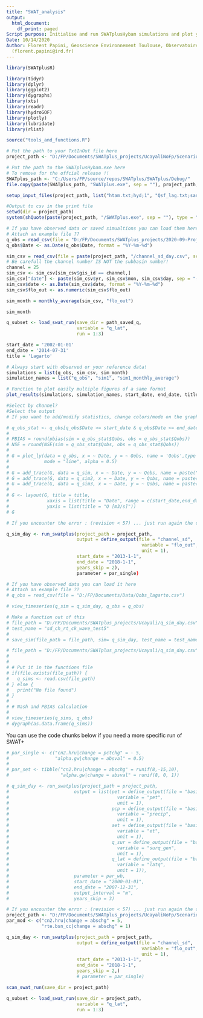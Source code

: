 ```yaml
---
title: "SWAT_analysis"
output:
  html_document:
    df_print: paged
Script purpose: Initialise and run SWATplusHybam simulations and plot your results
Date: 10/14/2020
Author: Florent Papini, Geoscience Environnement Toulouse, Observatoire Midi-Pyrénnées,
  (florent.papini@ird.fr)
---
```



```r
library(SWATplusR)

library(tidyr)
library(dplyr)
library(ggplot2)
library(dygraphs)
library(xts)
library(readr)
library(hydroGOF)
library(plotly)
library(lubridate)
library(rlist)

source("tools_and_functions.R")
```


```r
# Put the path to your TxtInOut file here
project_path <- "D:/FP/Documents/SWATplus_projects/UcayaliNoFp/Scenarios/Default/TxtInOut"

# Put the path to the SWATplusHybam.exe here
# To remove for the offcial release !!
SWATplus_path <- "C:/Users/FP/source/repos/SWATplus/SWATplus/Debug/"
file.copy(paste(SWATplus_path, "SWATplus.exe", sep = ""), project_path, overwrite = TRUE)

setup_input_files(project_path, list("htam.txt;hyd;1", "Qsf_lag.txt;sands;1"))
```


```r
#Output to csv in the print file
setwd(dir = project_path)
system(shQuote(paste(project_path, "/SWATplus.exe", sep = ""), type = "cmd"))
```



```r
# If you have observed data or saved simualtions you can load them here
# Attach an example file ??
q_obs = read_csv(file = "D:/FP/Documents/SWATplus_projects/2020-09-Projet_MDD/observations/Qobs_La_Pastora.csv")
q_obs$Date <- as.Date(q_obs$Date, format = "%Y-%m-%d")

sim_csv = read_csv(file = paste(project_path, "/channel_sd_day.csv", sep = ""), skip = 1)
# Be carefull the channel number IS NOT the subbasin number!
channel = 25
sim_csv <- sim_csv[sim_csv$gis_id == channel,]
sim_csv["date"] <- paste(sim_csv$yr, sim_csv$mon, sim_csv$day, sep = "-")
sim_csv$date <- as.Date(sim_csv$date, format = "%Y-%m-%d")
sim_csv$flo_out <- as.numeric(sim_csv$flo_out)

sim_month = monthly_average(sim_csv, "flo_out")

sim_month

```


```r
q_subset <- load_swat_run(save_dir = path_saved_q,
                          variable = "q_lat",
                          run = 1:3)
```



```r
start_date = '2002-01-01'
end_date = '2014-07-31'
title = 'Lagarto'

# Always start with observed or your reference data!
simulations = list(q_obs, sim_csv, sim_month)
simulation_names = list("q_obs", "sim1", "sim1_monthly_average")

# Function to plot easily multiple figures of a same format
plot_results(simulations, simulation_names, start_date, end_date, title)

#Select by channel? 
#Select the output
# If you want to add/modify statistics, change colors/mode on the graph, you can do it in the functions file or on the step by step example below
```



















```r
# q_obs_stat <- q_obs[q_obs$Date >= start_date & q_obs$Date <= end_date,]
# 
# PBIAS = round(pbias(sim = q_obs_stat$Qobs, obs = q_obs_stat$Qobs))
# NSE = round(NSE(sim = q_obs_stat$Qobs, obs = q_obs_stat$Qobs))
# 
# G = plot_ly(data = q_obs, x = ~ Date, y = ~ Qobs, name = 'Qobs',type = 'scatter',
#             mode = "line", alpha = 0.5)
# 
# G = add_trace(G, data = q_sim, x = ~ Date, y = ~ Qobs, name = paste("Qobs PBIAS:",PBIAS,", NSE:", NSE, ""))
# G = add_trace(G, data = q_sim2, x = ~ Date, y = ~ Qobs, name = paste("Qobs PBIAS:",PBIAS,", NSE:", NSE, ""))
# G = add_trace(G, data = q_sim3, x = ~ Date, y = ~ Qobs, name = paste("Qobs PBIAS:",PBIAS,", NSE:", NSE, ""))
# 
# G <- layout(G, title = title,
#              xaxis = list(title = "Date", range = c(start_date,end_date)),
#              yaxis = list(title = "Q [m3/s]"))
# G
```

```r
# If you encounter the error : (revision < 57) ... just run again the chunk

q_sim_day <- run_swatplus(project_path = project_path,
                          output = define_output(file = "channel_sd",
                                                  variable = "flo_out",
                                                  unit = 1),
                          start_date = "2013-1-1",
                          end_date = "2018-1-1",
                          years_skip = 2),
                          parameter = par_single)
```


```r
# If you have observed data you can load it here
# Attach an example file ??
# q_obs = read_csv(file = "D:/FP/Documents/Data/Qobs_lagarto.csv")
```


```r
# view_timeseries(q_sim = q_sim_day, q_obs = q_obs)
```


```r
# Make a function out of this
# file_path = "D:/FP/Documents/SWATplus_projects/Ucayali/q_sim_day.csv"
# test_name = "sd_ch_rt_ck_wave_test5"
# 
# save_sim(file_path = file_path, sim= q_sim_day, test_name = test_name)
```


```r
# file_path = "D:/FP/Documents/SWATplus_projects/Ucayali/q_sim_day.csv"
# 
# 
# # Put it in the functions file
# if(file.exists(file_path)) {
#   q_sims <- read.csv(file_path)
# } else {
#   print("No file found")
# }
# 
# # Nash and PBIAS calculation
# 
# view_timeseries(q_sims, q_obs)
# dygraph(as.data.frame(q_sims))
```





You can use the code chunks below if you need a more specific run of SWAT+

```r
# par_single <- c("cn2.hru|change = pctchg" = - 5,
#                 "alpha.gw|change = absval" = 0.5)
# 
# par_set <- tibble("cn2.hru|change = abschg" = runif(8,-15,10),
#                   "alpha.gw|change = absval" = runif(8, 0, 1))
```

```r
# q_sim_day <- run_swatplus(project_path = project_path,
#                        output = list(pet = define_output(file = "basin_wb",
#                                        variable = "pet",
#                                        unit = 1),
#                                      pcp = define_output(file = "basin_wb",
#                                        variable = "precip",
#                                        unit = 1),
#                                      aet = define_output(file = "basin_wb",
#                                        variable = "et",
#                                        unit = 1),
#                                      q_sur = define_output(file = "basin_wb",
#                                        variable = "surq_gen",
#                                        unit = 1),
#                                      q_lat = define_output(file = "basin_wb",
#                                        variable = "latq",
#                                        unit = 1)),
#                        parameter = par_wb,
#                        start_date = "2000-01-01",
#                        end_date = "2007-12-31",
#                        output_interval = "m",
#                        years_skip = 3)
```



```r
# If you encounter the error : (revision < 57) ... just run again the chunk
project_path <- "D:/FP/Documents/SWATplus_projects/UcayaliNoFp/Scenarios/Default/TxtInOut"
par_mod <- c("cn2.hru|change = abschg" = 5,
             "rte.bsn_cc|change = abschg" = 1)

q_sim_day <- run_swatplus(project_path = project_path,
                          output = define_output(file = "channel_sd",
                                                  variable = "flo_out",
                                                  unit = 1),
                          start_date = "2013-1-1",
                          end_date = "2018-1-1",
                          years_skip = 2,)
                          # parameter = par_single)
```

```r
scan_swat_run(save_dir = project_path)

q_subset <- load_swat_run(save_dir = project_path,
                          variable = "q_lat",
                          run = 1:3)
```

























